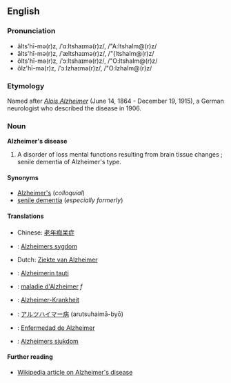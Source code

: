 ==English==
===Pronunciation===
*älts'hī-mə(r)z, /ˈɑːltshaɪmə(r)z/, /"A:ltshaIm@(r)z/
*ălts'hī-mə(r)z, /ˈæltshaɪmə(r)z/, /"{ltshaIm@(r)z/
*ôlts'hī-mə(r)z, /ˈɔːltshaɪmə(r)z/, /"O:ltshaIm@(r)z/
*ôlz'hī-mə(r)z, /ˈɔːlzhaɪmə(r)z/, /"O:lzhaIm@(r)z/

=== Etymology ===
Named after ''[[w:Alois Alzheimer|Alois Alzheimer]]'' (June 14, 1864 - December 19, 1915), a German neurologist who described the disease in 1906.

===Noun===
'''Alzheimer's disease'''

# A disorder of loss mental functions resulting from brain tissue changes<!-- encyclopedic info?: the causes of which are not yet fully elucidated-->; senile dementia of Alzheimer's type.

====Synonyms====
*[[Alzheimer's]] (''colloquial'')
*[[senile dementia]] (''especially formerly'')

==== Translations ====
*Chinese: [[老年痴呆症]]
*{{msg:da}}: [[Alzheimers sygdom]]
*Dutch:  [[Ziekte van Alzheimer]]
*{{msg:fi}}: [[Alzheimerin tauti]]
*{{msg:fr}}: [[maladie d'Alzheimer]] ''f''
*{{msg:de}}: [[Alzheimer-Krankheit]]
*{{msg:ja}}: [[アルツハイマー病]] (arutsuhaimā-byō)
*{{msg:es}}: [[Enfermedad de Alzheimer]]
*{{msg:sv}}: [[Alzheimers sjukdom]]

==== Further reading ====
*[[w:Alzheimer's disease|Wikipedia article on Alzheimer's disease]]